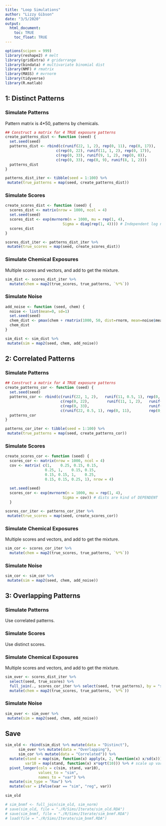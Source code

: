 ```yaml
---
title: "Loop Simulations"
author: "Lizzy Gibson"
date: "3/5/2020"
output: 
  html_document:
    toc: TRUE
    toc_float: TRUE
---
```


```r
options(scipen = 999)
library(reshape2) # melt
library(gridExtra) # gridarrange
library(bindata) # multivariate binomial dist
library(NMF) # rmatrix
library(MASS) # mvrnorm
library(tidyverse)
library(R.matlab)
```

## 1: Distinct Patterns

### Simulate Patterns

Pattern matrix is 4*50, patterns by chemicals.

```r
## Construct a matrix for 4 TRUE exposure patterns
create_patterns_dist <- function (seed) {
  set.seed(seed)
  patterns_dist <- rbind(c(runif(22, 1, 2), rep(0, 11), rep(0, 17)),
                       c(rep(0, 22), runif(11, 1, 2), rep(0, 17)),
                       c(rep(0, 33), runif(9, 1, 2), rep(0, 8)),
                       c(rep(0, 33), rep(0, 9), runif(8, 1, 2)))
  patterns_dist
}

patterns_dist_iter <- tibble(seed = 1:100) %>% 
 mutate(true_patterns = map(seed, create_patterns_dist))
```

### Simulate Scores

```r
create_scores_dist <- function (seed) {
  scores_dist <- matrix(nrow = 1000, ncol = 4)
  set.seed(seed)
  scores_dist <- exp(mvrnorm(n = 1000, mu = rep(1, 4), 
                          Sigma = diag(rep(1, 4)))) # Independent log normal dist
  scores_dist
}

scores_dist_iter <- patterns_dist_iter %>% 
 mutate(true_scores = map(seed, create_scores_dist))
```

### Simulate Chemical Exposures

Multiple scores and vectors, and add to get the mixture.

```r
sim_dist <- scores_dist_iter %>% 
  mutate(chem = map2(true_scores, true_patterns, `%*%`))
```

### Simulate Noise

```r
add_noise <- function (seed, chem) {
  noise <- list(mean=0, sd=1)
  set.seed(seed)
  chem_dist <- pmax(chem + rmatrix(1000, 50, dist=rnorm, mean=noise$mean, sd=noise$sd), 0)	
  chem_dist
}

sim_dist <- sim_dist %>% 
 mutate(sim = map2(seed, chem, add_noise))
```  

## 2: Correlated Patterns

### Simulate Patterns
```r
## Construct a matrix for 4 TRUE exposure patterns
create_patterns_cor <- function (seed) {
  set.seed(seed)
  patterns_cor <- rbind(c(runif(22, 1, 2),   runif(11, 0.5, 1), rep(0, 17)),
                         c(rep(0, 22),        runif(11, 1, 2),   runif(9, 0.5, 1),  rep(0, 8)),
                         c(rep(0, 33),                           runif(9, 1, 2),    runif(8, 0.5, 1)),
                         c(runif(22, 0.5, 1), rep(0, 11),        rep(0, 9),         runif(8, 1, 2)))
  patterns_cor
}

patterns_cor_iter <- tibble(seed = 1:100) %>% 
 mutate(true_patterns = map(seed, create_patterns_cor))
```

### Simulate Scores

```r
create_scores_cor <- function (seed) {
  scores_cor <- matrix(nrow = 1000, ncol = 4)
  cov <- matrix( c(1,    0.25, 0.15, 0.15,
                  0.25, 1,    0.15, 0.15,
                  0.15, 0.15, 1,    0.25,
                  0.15, 0.15, 0.25, 1), nrow = 4)
  
  set.seed(seed)
  scores_cor <- exp(mvrnorm(n = 1000, mu = rep(1, 4), 
                          Sigma = cov)) # dists are kind of DEPENDENT
  }

scores_cor_iter <- patterns_cor_iter %>% 
 mutate(true_scores = map(seed, create_scores_cor))
```

### Simulate Chemical Exposures

Multiple scores and vectors, and add to get the mixture.

```r
sim_cor <- scores_cor_iter %>% 
  mutate(chem = map2(true_scores, true_patterns, `%*%`))
```

### Simulate Noise

```r
sim_cor <- sim_cor %>% 
 mutate(sim = map2(seed, chem, add_noise))
```  

## 3: Overlapping Patterns

### Simulate Patterns

Use correlated patterns.

### Simulate Scores

Use distinct scores.

### Simulate Chemical Exposures

Multiple scores and vectors, and add to get the mixture.

```r
sim_over <- scores_dist_iter %>% 
  select(seed, true_scores) %>% 
  full_join(., scores_cor_iter %>% select(seed, true_patterns), by = "seed") %>% 
  mutate(chem = map2(true_scores, true_patterns, `%*%`))
```

### Simulate Noise

```r
sim_over <- sim_over %>% 
 mutate(sim = map2(seed, chem, add_noise))
```  

## Save

```r
sim_old <- rbind(sim_dist %>% mutate(data = "Distinct"),
      sim_over %>% mutate(data = "Overlapping"),
      sim_cor %>% mutate(data = "Correlated")) %>% 
  mutate(stand = map(sim, function(x) apply(x, 2, function(x) x/sd(x))), #standardize
         var10 = map(stand, function(x) x*sqrt(10))) %>% # scale up var = 10
  pivot_longer(cols = c(sim, stand, var10),
               values_to = "sim",
               names_to = "var") %>% 
  mutate(sim_type = "Raw") %>% 
  mutate(var = ifelse(var == "sim", "reg", var))
  
sim_old

# sim_bnmf <- full_join(sim_old, sim_norm)
# save(sim_old, file = "./R/Sims/Iterate/sim_old.RDA")
# save(sim_bnmf, file = "./R/Sims/Iterate/sim_bnmf.RDA")
# load(file = "./R/Sims/Iterate/sim_bnmf.RDA")
```
